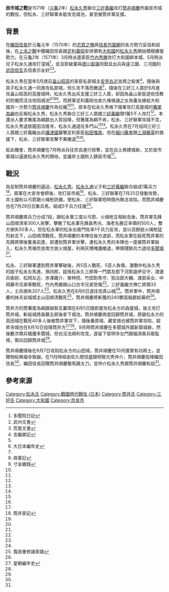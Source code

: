 {{unreferenced|time=2010-09-29T13:18:03+00:00}}
{{Infobox Military Conflict
|conflict=辰市城之戰
|date=元龜2年（1571年）8月4日
|place=[[大和國|大和國]][[辰市城|辰市城]]（今[[奈良縣|奈良縣]]奈良市東九条町）
|result=筒井軍勝利
|combatant1=筒井軍
|combatant2=松永軍[[File:Japanese_Crest_Tuta.png|20px]]
|commander1=[[筒井順慶|筒井順慶]]
|commander2=[[松永久秀|松永久秀]]、[[三好義繼|三好義繼]]
|strength1=5,000
|strength2=10,000
|casualties1=不明
|casualties2=攻城失敗，500人戰死、500人負傷
}}

{{japanese|japanese=辰市城の戦い|kana=たついちじょうのたたかい|romaji=Tatsuichijyō no tatakai }}

'''辰市城之戰'''是1571年（[[元龜|元龜]]2年）[[松永久秀|松永久秀]]聯合[[三好義繼|三好義繼]]攻打[[筒井順慶|筒井順慶]]所屬辰市城的戰役，但松永、三好聯軍未能攻克城池，甚至被筒井軍反撲。

==背景==
在[[織田信長|織田信長]]於元龜元年（1570年）的[[志賀之陣|志賀之陣]]與[[信長包圍網|信長包圍網]]的各方勢力妥協和談後，在[[上洛之戰|上洛之戰]]中獲織田信長跟[[足利義昭|足利義昭]]安排領有[[大和國|大和國]]的[[松永久秀|松永久秀]]開始積極擴張勢力，在元龜2年（1571年）3月時派遣家臣[[竹內秀勝|竹內秀勝]]攻打大和國柳本城、5月時派兒子松永久通攻打漥城<ref name="#1">多聞院日記</ref>，並且對破棄與[[德川家康|德川家康]]同盟且出兵與遠江國、三河國的[[武田信玄|武田信玄]]去信表示友好<ref>武州文書</ref><ref>荒尾文書</ref>。

松永久秀在當年5月誘召[[畠山昭高|畠山昭高]]的家臣私部城主[[安見右近|安見右近]]並將之殺害<ref name="#2">言繼卿記</ref>，隨後與其子松永久通一同進攻私部城，但久攻不落而撤退<ref name="#1"/>，隨後在三好三人眾於6月進攻畠山昭高的高屋城時，松永久秀出兵支援三好三人眾，卻因為畠山家臣遊佐信教的防備而沒法攻陷城池<ref name="#3">大日本編年史</ref><ref name="#1"/><ref name="#4">尋憲記</ref><ref>寸金雜錄</ref>。而將軍足利義昭也收九條植通之女為養女嫁給大和國另一方勢力[[筒井順慶|筒井順慶]]作為拉攏<ref name="#3"/><ref name="#1"/>。原本在松永久秀帳下隨軍攻打高屋城的[[箸尾為綱|箸尾為綱]]也反叛松永久秀，松永久秀聯合三好三人眾跟[[三好義繼|三好義繼]]領1萬5千人攻打<ref name="#4"/>，本還派人要求箸尾為綱獻出人質投降，但箸尾為綱不肯，松永、三好聯軍攻城不克，松永久秀退居龍田法隆寺，松永久通退往多門山<ref name="#3"/><ref name="#1"/>。松永久秀在7月協同三好三人眾跟三好義繼出兵[[攝津國|攝津國]]襲擊足利家臣[[和田惟政|和田惟政]]，但在[[細川藤孝|細川藤孝]]跟[[三淵藤英|三淵藤英]]的救援下，松永、三好聯軍攻擊不果撤退<ref name="#1"/><ref name="#2"/>。

趁此機會，筒井順慶在7月時派兵往奈良進行掠奪，並在白土興建城砦，又於辰市築城以逼進松永久秀的領地，並讓井土國秋入鎮辰市城<ref name="#1"/>。

==戰況==
為反制筒井順慶的逼迫，[[松永久秀|松永久秀]]、[[松永久通|松永久通]]父子和[[三好義繼|三好義繼]]聯合組成1萬兵力<ref name="#5">筒井家記</ref>，兩軍在大安寺會師後，攻打辰市城<ref name="#1"/>，松永、三好聯軍在7月25日發動攻勢，井土國秋以弓箭跟火绳枪防備，使松永、三好聯軍短時間內無法攻陷，而筒井順慶也在7月29日召集兵馬，組成5千兵力往援<ref name="#5"/>。

筒井順慶將兵力分成7段，跟松永軍三度以弓箭、火绳枪互相射击後，筒井軍先鋒山田順清率300人突擊，擊散了松永軍先鋒森秀光、海老名勝正率領的500人，雙方損失50多人，但在松永軍的松永右衛門佐率1千兵力反攻，並以百餘挺火绳枪猛烈射击下，山田順清戰死。筒井順慶的本陣往後方退卻，而松永軍在殺死筒井軍的先鋒將領後奮勇前進，卻遭到筒井軍伏擊，連松永久秀的本陣也一度被筒井軍殺入，松永久秀循奈良南方放火燒屋，利用灰煙掩護撤退，帶領殘餘兵力退往[[多聞城|多聞城]]<ref name="#5"/>。

松永、三好聯軍遭到筒井軍擊破後，共5百人戰死、5百人負傷，激戰中松永久秀的姪子松永左馬進、孫四郎，姪孫松永久三郎等一門眾及部下河那邉伊豆守、渡邊兵衛尉、松岡左近、赤澤藏介、榮林院、竹田對馬守、狛治部大輔、渡部采女、中岡藤市兄弟等戰死，竹內秀勝跟山口古市兄弟受傷<ref name="#1"/>。三好義繼方陣亡將領33人，士兵損失207人<ref name="#4"/>。松永久秀在8月6日退往信貴山城<ref name="#1"/>。筒井軍中，筒井順慶的妹夫岩城城主山田順清戰死<ref>寬政重修諸家譜</ref>，筒井順慶將斬獲的240顆首級獻給幕府<ref name="#3"/>。

筒井方的筒箸尾為綱跟越智玄蕃頭在8月5日隨即進攻松永方的森屋城，後又攻打筒井城，斬殺城將森藤五郎後拿下城池，筒井順慶再度回歸筒井城，原屬松永方的高田城在戰死40多人後被筒井軍攻下，隨後番原城、藏堂城也被筒井軍攻陷，超昇寺城也在8月10日投降筒井方<ref name="#6">皇朝編年史</ref><ref name="#1"/>。9月時筒井順慶在多聞城外圍新築城砦，然後數次領兵騷擾多聞城，但也沒法順利攻克，遂留下慈明寺左門跟福須美兵衛監視，領兵回歸筒井城<ref name="#6"/>。

筒井順慶隨後在9月7日攻陷松永方的山田城，筒井順慶在10月獎賞有功將士，並贈物給興福寺致謝。在11月時經由佐久間信盛跟明智光秀仲介，筒井順慶投降織田信長<ref name="#6"/>，織田信長回贈筒井順慶駿馬跟太刀，並仲介松永久秀跟筒井順慶和談<ref name="#5"/>。

== 參考來源 ==
{{Reflist|3}}
[[Category:松永氏|Category:松永氏]]
[[Category:戰國時代戰役_(日本)|Category:戰國時代戰役 (日本)]]
[[Category:筒井氏|Category:筒井氏]]
[[Category:三好氏|Category:三好氏]]
[[Category:大和國|Category:大和國]]
[[Category:奈良市|Category:奈良市]]